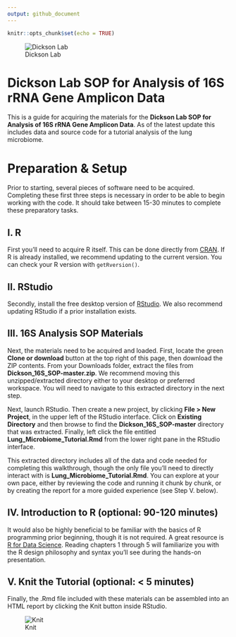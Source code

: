 ```yaml
---
output: github_document
---
```


```r
knitr::opts_chunk$set(echo = TRUE)
```

![Dickson Lab](images/dickson_lab_logo.png)

# Dickson Lab SOP for Analysis of 16S rRNA Gene Amplicon Data
This is a guide for acquiring the materials for the **Dickson Lab SOP for Analysis of 16S rRNA Gene Amplicon Data**. As of the latest update this includes data and source code for a tutorial analysis of the lung microbiome.  

# Preparation & Setup
Prior to starting, several pieces of software need to be acquired. Completing these first three steps is necessary in order to be able to begin working with the code. It should take between 15-30 minutes to complete these preparatory tasks.  

## I. R
First you'll need to acquire R itself. This can be done directly from [CRAN](https://cran.r-project.org/). If R is already installed, we recommend updating to the current version. You can check your R version with `getRversion()`.  

## II. RStudio
Secondly, install the free desktop version of [RStudio](https://rstudio.com/products/rstudio/download/#download). We also recommend updating RStudio if a prior installation exists.  

## III. 16S Analysis SOP Materials
Next, the materials need to be acquired and loaded. First, locate the green **Clone or download** button at the top right of this page, then download the ZIP contents. From your Downloads folder, extract the files from **Dickson_16S_SOP-master.zip**. We recommend moving this unzipped/extracted directory either to your desktop or preferred workspace. You will need to navigate to this extracted directory in the next step.  

Next, launch RStudio. Then create a new project, by clicking **File > New Project**, in the upper left of the RStudio interface. Click on **Existing Directory** and then browse to find the **Dickson_16S_SOP-master** directory that was extracted. Finally, left click the file entitled **Lung_Microbiome_Tutorial.Rmd** from the lower right pane in the RStudio interface.  

This extracted directory includes all of the data and code needed for completing this walkthrough, though the only file you'll need to directly interact with is **Lung_Microbiome_Tutorial.Rmd**. You can explore at your own pace, either by reviewing the code and running it chunk by chunk, or by creating the report for a more guided experience (see Step V. below).  

## IV. Introduction to R (optional: 90-120 minutes)  
It would also be highly beneficial to be familiar with the basics of R programming prior beginning, though it is not required. A great resource is [R for Data Science](https://r4ds.had.co.nz/). Reading chapters 1 through 5 will familiarize you with the R design philosophy and syntax you'll see during the hands-on presentation.  

## V. Knit the Tutorial (optional: < 5 minutes)  
Finally, the .Rmd file included with these materials can be assembled into an HTML report by clicking the Knit button inside RStudio.  

![Knit](images/knit.png)
